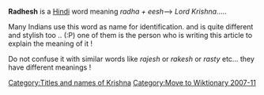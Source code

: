 {{Cleanup|date=August 2007}}

'''Radhesh''' is a [[Hindi]] word meaning ''radha + eesh''--> ''Lord Krishna''.....

Many Indians use this word as name for identification. 
and is quite different and stylish too ..  (:P)
one of them is the person who is writing this article to explain the meaning of it ! 

Do not confuse it with similar words like ''rajesh'' or ''rakesh'' or ''rasty'' etc... 
they have different meanings !

[[Category:Titles and names of Krishna]]
{{Unreferenced|date=August 2007}}

[[Category:Move to Wiktionary 2007-11]]